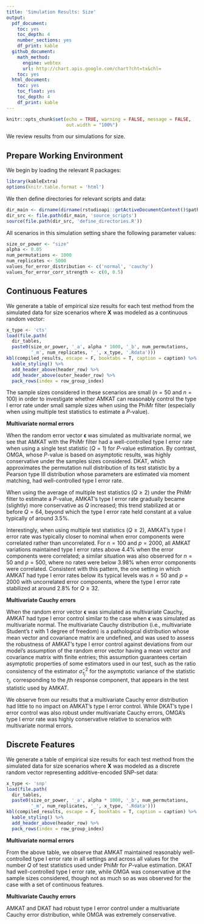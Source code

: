 ```yaml
---
title: 'Simulation Results: Size'
output:
  pdf_document: 
    toc: yes
    toc_depth: 4
    number_sections: yes
    df_print: kable
  github_document:
    math_method:
      engine: webtex
      url: http://chart.apis.google.com/chart?cht=tx&chl=
    toc: yes
  html_document: 
    toc: yes
    toc_float: yes
    toc_depth: 4
    df_print: kable
---
```


```r
knitr::opts_chunk$set(echo = TRUE, warning = FALSE, message = FALSE, 
                      out.width = "100%")
```


We review results from our simulations for size.


## Prepare Working Environment

We begin by loading the relevant R packages:
```r
library(kableExtra)
options(knitr.table.format = 'html')
```

We then define directories for relevant scripts and data:
```r
dir_main <- dirname(dirname(rstudioapi::getActiveDocumentContext()$path))
dir_src <- file.path(dir_main, 'source_scripts')
source(file.path(dir_src, 'define_directories.R'))
```

All scenarios in this simulation setting share the following parameter values:
```r
size_or_power <- "size"
alpha <- 0.05
num_permutations <- 1000
num_replicates <- 5000
values_for_error_distribution <- c('normal', 'cauchy')
values_for_error_corr_strength <- c(0, 0.5)
```



## Continuous Features

We generate a table of empirical size results for each test method from the simulated data for size scenarios where $\boldsymbol{X}$ was modeled as a continuous random vector:
```r
x_type <- 'cts'
load(file.path(
  dir_tables,
  paste0(size_or_power, '_a', alpha * 1000, '_b', num_permutations,
         '_m', num_replicates, '_', x_type, '.Rdata')))
kbl(compiled_results, escape = F, booktabs = T, caption = caption) %>%
  kable_styling() %>%
  add_header_above(header_row) %>%
  add_header_above(outer_header_row) %>%
  pack_rows(index = row_group_index)
```

The sample sizes considered in these scenarios are small ($n=50$ and $n=100$) in order to investigate whether AMKAT can reasonably control the type I error rate under small sample sizes when using the PhiMr filter (especially when using multiple test statistics to estimate a $P$-value).

**Multivariate normal errors**

When the random error vector $\boldsymbol{\epsilon}$ was simulated as multivariate normal, we see that AMKAT with the PhiMr filter had a well-controlled type I error rate when using a single test statistic ($Q=1$) for $P$-value estimation.  By contrast, OMGA, whose $P$-value is based on asymptotic results, was highly conservative under the samples sizes considered. DKAT, which approximates the permutation null distribution of its test statistic by a Pearson type III distribution whose parameters are estimated via moment matching, had well-controlled type I error rate. 

When using the average of multiple test statistics ($Q \geq 2$) under the PhiMr filter to estimate a $P$-value, AMKAT's type I error rate gradually became (slightly) more conservative as $Q$ increased; this trend stabilized at or before $Q = 64$, beyond which the type I error rate held constant at a value typically of around 3.5%. 

Interestingly, when using multiple test statistics $(Q \geq 2)$, AMKAT's type I error rate was typically closer to nominal when error components were correlated rather than uncorrelated. For $n=100$ and $p=2000$, all AMKAT variations maintained type I error rates above 4.4% when the error components were correlated; a similar situation was also observed for $n=50$ and $p=500$, where no rates were below 3.98% when error components were correlated. Consistent with this pattern, the one setting in which AMKAT had type I error rates below its typical levels was $n=50$ and $p=2000$ with uncorrelated error components, where the type I error rate stabilized at around 2.8% for $Q \geq 32$. 


**Multivariate Cauchy errors**

When the random error vector $\boldsymbol{\epsilon}$ was simulated as multivariate Cauchy, AMKAT had type I error control similar to the case when $\boldsymbol{\epsilon}$ was simulated as multivariate normal. The multivariate Cauchy distribution (i.e., multivariate Student's $t$ with 1 degree of freedom) is a pathological distribution whose mean vector and covariance matrix are undefined, and was used to assess the robustness of AMKAT's type I error control against deviations from our model's assumption of the random error vector having a mean vector and covariance matrix with finite entries; this assumption guarantees certain asymptotic properties of some estimators used in our test, such as the ratio consistency of the estimator $\hat{\sigma}^2_{\tau_j}$ for the asymptotic variance of the statistic $\tau_j$, corresponding to the $j$th response component, that appears in the test statistic used by AMKAT.

We observe from our results that a multivariate Cauchy error distribution had little to no impact on AMKAT's type I error control. While DKAT's type I error control was also robust under multivariate Cauchy errors, OMGA's type I error rate was highly conservative relative to scenarios with multivariate normal errors.

## Discrete Features

We generate a table of empirical size results for each test method from the simulated data for size scenarios where $\boldsymbol{X}$ was modeled as a discrete random vector representing additive-encoded SNP-set data:
```r
x_type <- 'snp'
load(file.path(
  dir_tables,
  paste0(size_or_power, '_a', alpha * 1000, '_b', num_permutations,
         '_m', num_replicates, '_', x_type, '.Rdata')))
kbl(compiled_results, escape = F, booktabs = T, caption = caption) %>%
  kable_styling() %>%
  add_header_above(header_row) %>%
  pack_rows(index = row_group_index)
```

**Multivariate normal errors**

From the above table, we observe that AMKAT maintained reasonably well-controlled type I error rate in all settings and across all values for the number $Q$ of test statistics used under PhiMr for $P$-value estimation. DKAT had well-controlled type I error rate, while OMGA was conservative at the sample sizes considered, though not as much so as was observed for the case with a set of continuous features.

**Multivariate Cauchy errors**

AMKAT and DKAT had robust type I error control under a multivariate Cauchy error distribution, while OMGA was extremely conservative.  